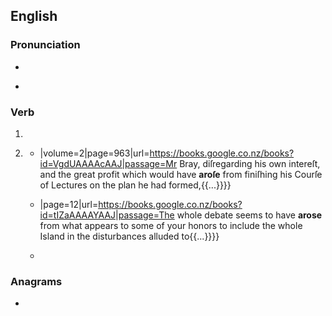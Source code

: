 ==English==

===Pronunciation===
* {{IPA|en|/əˈɹoʊz/}}
* {{audio|en|en-us-arose.ogg|Audio (US)}}
*: {{rhymes|en|əʊz}}

===Verb===
{{head|en|verb form}}

# {{en-simple past of|arise}}
# {{lb|en|now|colloquial|and|nonstandard}} {{past participle of|en|arise|nocat=1}}
#* {{quote-book|en|year=1748|title=Biographia Britannica{{...}}|volume=2|page=963|url=https://books.google.co.nz/books?id=VgdUAAAAcAAJ|passage=Mr Bray, diſregarding his own intereſt, and the great profit which would have '''aroſe''' from finiſhing his Courſe of Lectures on the plan he had formed,{{...}}}}
#* {{quote-book|en|year=1863|publisher="The Examiner" Office|title=Debates and Proceedings of the Legislative Council, of the Province of Prince Edward Island{{...}}|page=12|url=https://books.google.co.nz/books?id=tIZaAAAAYAAJ|passage=The whole debate seems to have '''arose''' from what appears to some of your honors to include the whole Island in the disturbances alluded to{{...}}}}
#* {{quote-book|en|isbn=9780080527093|date=5 January 1997|publisher=Elsevier|author=M. Y. S. Lee|author2=P. Spencer|editors=Stuart Sumida; Karen L.M. Martin|title=Amniote Origins: Completing the Transition to Land|chapter=Crown Clades and Taxonomic Stability|page=70|url= https://books.google.co.nz/books?id=9f7rafLJbWUC|passage= The amniote egg is most likely to have '''arose''' along the portion of the phylogeny denoted by the solid shading, and is less likely to have '''arose''' along the portion denoted by the cross-hatched shading.}}

===Anagrams===
* {{anagrams|en|a=aeors|OAers|aeros}}